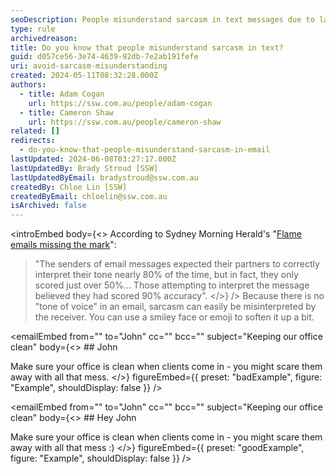 ```yaml
---
seoDescription: People misunderstand sarcasm in text messages due to lack of tone and voice cues, leading to misinterpretation and potential miscommunication.
type: rule
archivedreason:
title: Do you know that people misunderstand sarcasm in text?
guid: d057ce56-3e74-4639-92db-7e2ab191fefe
uri: avoid-sarcasm-misunderstanding
created: 2024-05-11T08:32:28.000Z
authors:
  - title: Adam Cogan
    url: https://ssw.com.au/people/adam-cogan
  - title: Cameron Shaw
    url: https://ssw.com.au/people/cameron-shaw
related: []
redirects:
  - do-you-know-that-people-misunderstand-sarcasm-in-email
lastUpdated: 2024-06-08T03:27:17.000Z
lastUpdatedBy: Brady Stroud [SSW]
lastUpdatedByEmail: bradystroud@ssw.com.au
createdBy: Chloe Lin [SSW]
createdByEmail: chloelin@ssw.com.au
isArchived: false
---
```


<introEmbed
  body={<>
According to Sydney Morning Herald's "[Flame emails missing the mark](https://www.smh.com.au/national/flame-emails-missing-the-mark-20060216-gdmze2.html)":

> "The senders of email messages expected their partners to correctly interpret their tone nearly 80% of the time, but in fact, they only scored just over 50%... Those attempting to interpret the message believed they had scored 90% accuracy".
  </>}
/>
Because there is no "tone of voice" in an email, sarcasm can easily be misinterpreted by the receiver. You can use a smiley face or emoji to soften it up a bit.

<emailEmbed
  from=""
  to="John"
  cc=""
  bcc=""
  subject="Keeping our office clean"
  body={<>
    ## John

Make sure your office is clean when clients come in - you might scare them away with all that mess.
  </>}
  figureEmbed={{
    preset: "badExample",
    figure: "Example",
    shouldDisplay: false
  }}
/>

<emailEmbed
  from=""
  to="John"
  cc=""
  bcc=""
  subject="Keeping our office clean"
  body={<>
    ## Hey John

Make sure your office is clean when clients come in - you might scare them away with all that mess :)
  </>}
  figureEmbed={{
    preset: "goodExample",
    figure: "Example",
    shouldDisplay: false
  }}
/>
